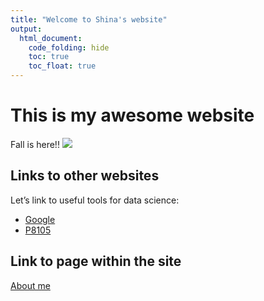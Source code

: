 ```yaml
---
title: "Welcome to Shina's website"
output: 
  html_document:
    code_folding: hide
    toc: true
    toc_float: true
---
```


# This is my awesome website
Fall is here!! 
![](images/pugs.jpeg)


## Links to other websites

Let's link to useful tools for data science:

* [Google](http://www.google.com)
* [P8105](http://p8105.com)



## Link to page within the site

[About me](about.html)

